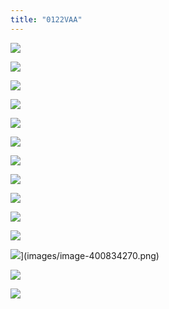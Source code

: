 ```yaml
---
title: "0122VAA"
---
```


![](images/image-968033826.png)

![](images/image-1170669351.png)

![](images/image-2136275973.png)

![](images/image-1909409685.png)

![](images/image-1500898991.png)

![](images/image-1895732911.png)

![](images/image-754581002.png)

![](images/image-1018260672.png)

![](images/image-1861435388.png)

![](images/image-1250145072.png)

![](images/image-844029228.png)

![](images/image-1025012016.png)](images/image-400834270.png)

![](images/image-1618730900.png)

![](images/image-406510986.png)
